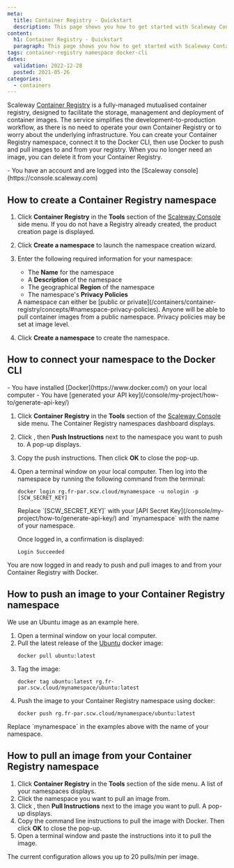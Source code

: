 ```yaml
---
meta:
  title: Container Registry - Quickstart
  description: This page shows you how to get started with Scaleway Container Registry.
content:
  h1: Container Registry - Quickstart
  paragraph: This page shows you how to get started with Scaleway Container Registry.
tags: container-registry namespace docker-cli
dates:
  validation: 2022-12-28
  posted: 2021-05-26
categories:
  - containers
---
```


Scaleway [Container Registry](/containers/container-registry/concepts/#container-registry) is a fully-managed mutualised container registry, designed to facilitate the storage, management and deployment of container images. The service simplifies the development-to-production workflow, as there is no need to operate your own Container Registry or to worry about the underlying infrastructure. You can create your Container Registry namespace, connect it to the Docker CLI, then use Docker to push and pull images to and from your registry. When you no longer need an image, you can delete it from your Container Registry.

<Macro id="iam-requirements" />

<Message type="requirement">
  - You have an account and are logged into the [Scaleway console](https://console.scaleway.com) 
</Message>

## How to create a Container Registry namespace

1. Click **Container Registry** in the **Tools** section of the [Scaleway Console](https://console.scaleway.com) side menu. If you do not have a Registry already created, the product creation page is displayed.
2. Click **Create a namespace** to launch the namespace creation wizard.
3. Enter the following required information for your namespace:
    * The **Name** for the namespace
    * A **Description** of the namespace 
    * The geographical **Region** of the namespace
    * The namespace's **Privacy Policies**

    <Message type="note">
      A namespace can either be [public or private](/containers/container-registry/concepts/#namespace-privacy-policies). Anyone will be able to pull container images from a public namespace. Privacy policies may be set at image level.
    </Message>
4. Click **Create a namespace** to create the namespace.

## How to connect your namespace to the Docker CLI

<Message type="requirement">
  - You have installed [Docker](https://www.docker.com/) on your local computer
  - You have [generated your API key](/console/my-project/how-to/generate-api-key/)
</Message>

1. Click **Container Registry** in the **Tools** section of the [Scaleway Console](https://console.scaleway.com) side menu. The Container Registry namespaces dashboard displays.
2. Click <Icon name="more" />, then **Push Instructions** next to the namespace you want to push to. A pop-up displays.
3. Copy the push instructions. Then click **OK** to close the pop-up.
4. Open a terminal window on your local computer. Then log into the namespace by running the following command from the terminal:
    ```
    docker login rg.fr-par.scw.cloud/mynamespace -u nologin -p [SCW_SECRET_KEY]
    ```

    <Message type="important">
      Replace `[SCW_SECRET_KEY]` with your [API Secret Key](/console/my-project/how-to/generate-api-key/) and `mynamespace` with the name of your namespace.
    </Message>

    Once logged in, a confirmation is displayed:

    ```
    Login Succeeded
    ```

You are now logged in and ready to push and pull images to and from your Container Registry with Docker.

## How to push an image to your Container Registry namespace

<Message type="note">
  We use an Ubuntu image as an example here.
</Message>

1. Open a terminal window on your local computer. 
2. Pull the latest release of the [Ubuntu](https://hub.docker.com/_/ubuntu/) docker image:
    ```
    docker pull ubuntu:latest
    ```
3. Tag the image:
    ```
    docker tag ubuntu:latest rg.fr-par.scw.cloud/mynamespace/ubuntu:latest
    ```
4. Push the image to your Container Registry namespace using docker:
    ```
    docker push rg.fr-par.scw.cloud/mynamespace/ubuntu:latest
    ```

<Message type="important">
  Replace `mynamespace` in the examples above with the name of your namespace.
</Message>

## How to pull an image from your Container Registry namespace

1. Click **Container Registry** in the **Tools** section of the side menu. A list of your namespaces displays.
2. Click the namespace you want to pull an image from.
3. Click <Icon name="more" />, then **Pull Instructions** next to the image you want to pull. A pop-up displays.
4. Copy the command line instructions to pull the image with Docker. Then click **OK** to close the pop-up.
5. Open a terminal window and paste the instructions into it to pull the image.

<Message type="note">
  The current configuration allows you up to 20 pulls/min per image.
</Message>
